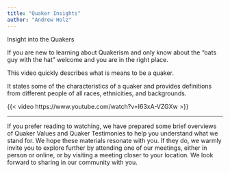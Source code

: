 ```yaml
---
title: "Quaker Insights"
author: "Andrew Holz"
---
```


Insight into the Quakers

If you are new to learning about Quakerism and only know about the "oats guy with the hat" welcome and you are in the right place.

This video quickly describes what is means to be a quaker. 

It states some of the characteristics of a quaker and provides definitions from different people of all races, ethnicities, and backgrounds.
  
  
  
  {{< video https://www.youtube.com/watch?v=I63xA-VZGXw >}}

---

If you prefer reading to watching, we have prepared some brief overviews of Quaker Values and Quaker Testimonies to help you understand what we stand for. We hope these materials resonate with you. If they do, we warmly invite you to explore further by attending one of our meetings, either in person or online, or by visiting a meeting closer to your location. We look forward to sharing in our community with you.
  